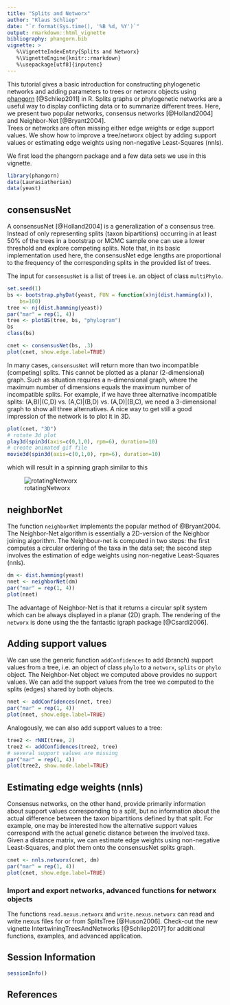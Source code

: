 ```yaml
---
title: "Splits and Networx"
author: "Klaus Schliep"
date: "`r format(Sys.time(), '%B %d, %Y')`"
output: rmarkdown::html_vignette
bibliography: phangorn.bib
vignette: >
   %\VignetteIndexEntry{Splits and Networx}
   %\VignetteEngine{knitr::rmarkdown}
   %\usepackage[utf8]{inputenc}   
---
```



This tutorial gives a basic introduction for constructing phylogenetic networks and adding parameters to trees or networx objects using [phangorn](https://cran.r-project.org/package=phangorn) [@Schliep2011] in R. 
Splits graphs or phylogenetic networks are a useful way to display conflicting data or to summarize different trees. Here, we present two popular networks, consensus networks [@Holland2004]
and Neighbor-Net [@Bryant2004].                                  
Trees or networks are often missing either edge weights or edge support values. We show how to improve a tree/networx object by adding support values or estimating edge weights using non-negative Least-Squares (nnls).

We first load the phangorn package and a few data sets we use in this vignette.
```r
library(phangorn)
data(Laurasiatherian)
data(yeast)
```
## consensusNet
A consensusNet [@Holland2004] is a generalization of a consensus tree. Instead of only representing splits (taxon bipartitions) occurring in at least 50% of the trees in a bootstrap or MCMC sample one can use a lower threshold and explore competing splits. Note that, in its basic implementation used here, the consensusNet edge lengths are proportional to the frequency of the corresponding splits in the provided list of trees. 

The input for `consensusNet` is a list of trees i.e. an object of class `multiPhylo`.
```r
set.seed(1)
bs <- bootstrap.phyDat(yeast, FUN = function(x)nj(dist.hamming(x)), 
    bs=100)
tree <- nj(dist.hamming(yeast))
par("mar" = rep(1, 4))
tree <- plotBS(tree, bs, "phylogram")
bs
class(bs)
```
```r
cnet <- consensusNet(bs, .3)
plot(cnet, show.edge.label=TRUE)
```

In many cases, `consensusNet` will return more than two incompatible (competing) splits. This cannot be plotted as a planar (2-dimensional) graph. Such as situation requires a n-dimensional graph, where the maximum number of dimensions equals the maximum number of incompatible splits. For example, if we have three alternative incompatible splits: (A,B)|(C,D) vs. (A,C)|(B,D) vs. (A,D)|(B,C), we need a 3-dimensional graph to show all three alternatives. A nice way to get still a good impression of the network is to plot it in 3D. 

```r
plot(cnet, "3D")
# rotate 3d plot
play3d(spin3d(axis=c(0,1,0), rpm=6), duration=10)
# create animated gif file 
movie3d(spin3d(axis=c(0,1,0), rpm=6), duration=10)
```

which will result in a spinning graph similar to this

![rotatingNetworx](movie.gif)


## neighborNet
The function `neighborNet` implements the popular method of @Bryant2004. The Neighbor-Net algorithm is essentially a 2D-version of the Neighbor joining algorithm. The Neighbour-net is computed in two steps: the first computes a circular ordering of the taxa in the data set; the second step involves the estimation of edge weights using non-negative Least-Squares (nnls).    

```r
dm <- dist.hamming(yeast)
nnet <- neighborNet(dm)
par("mar" = rep(1, 4))
plot(nnet)
```

The advantage of Neighbor-Net is that it returns a circular split system which can be always displayed in a planar (2D) graph. The rendering of the `networx` is done using the the fantastic igraph package [@Csardi2006]. 


## Adding support values

We can use the generic function `addConfidences` to add (branch) support values from a tree, i.e. an object of class `phylo` to a `networx`, `splits` or `phylo` object. The Neighbor-Net object we computed above provides no support values. We can add the support values from the tree we computed to the splits (edges) shared by both objects. 
```r
nnet <- addConfidences(nnet, tree)
par("mar" = rep(1, 4))
plot(nnet, show.edge.label=TRUE)
```    

Analogously, we can also add support values to a tree:
```r
tree2 <- rNNI(tree, 2)
tree2 <- addConfidences(tree2, tree)
# several support values are missing
par("mar" = rep(1, 4))
plot(tree2, show.node.label=TRUE)
```   

## Estimating edge weights (nnls)

Consensus networks, on the other hand, provide primarily information about support values corresponding to a split, but no information about the actual difference between the taxon bipartitions defined by that split. For example, one may be interested how the alternative support values correspond with the actual genetic distance between the involved taxa.
Given a distance matrix, we can estimate edge weights using non-negative Least-Squares, and plot them onto the consensusNet splits graph. 
```r
cnet <- nnls.networx(cnet, dm)
par("mar" = rep(1, 4))
plot(cnet, show.edge.label=TRUE)
```
    
### Import and export networks, advanced functions for networx objects 

The functions `read.nexus.networx` and `write.nexus.networx` can read and write nexus files for or from SplitsTree [@Huson2006]. Check-out the new vignette IntertwiningTreesAndNetworks [@Schliep2017] for additional functions, examples, and advanced application. 



## Session Information
```r
sessionInfo()
```

## References
